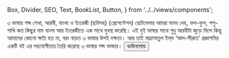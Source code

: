   Box,
  Divider,
  SEO,
  Text,
  BookList,
  Button,
} from '../../views/components';

<SEO pageTitle="৩ ভাষায় শব্দ শেখা, আরবী, বাংলা ও ইংরেজী (ছবিসহ) (প্রেসেন্টেশন)" />
<Box maxWidth={960} margin="0 auto" padding={{ xs: 3, sm: 4 }}>


<Text variant="h2" textAlign="center">
  ৩ ভাষায় শব্দ শেখা, আরবী, বাংলা ও ইংরেজী (ছবিসহ) (প্রেসেন্টেশন)
</Text>
<Divider />

<Text>
  ছোটবেলায় আমরা মানব দেহ, ফল-ফুল, পশু-পাখি কত কিছুর নাম বাংলা আর ইংরেজীতে এক
  সাথে মুখস্থ করেছি। এই দুই ভাষার সাথে শুধু আরবীটা জুড়ে দিলে কিন্তু আমাদের কোনো
  ক্ষতি হত না, বরং বাড়ত ৩ ভাষার উপই দক্ষতা।
</Text>

<Text>
  আর তাই মাদ্রাসাতুল ইল্‌ম ‘আস-সীরাত’ প্রকাশনির একটি বই এর সহযোগীতায় তৈরি করেছে
  ৩ ভাষার শব্দ ভান্ডার।
</Text>

<Box textAlign="center">
  <a
    href="https://drive.google.com/file/d/1bVOurJIRBmKorW0jKQe4Roon1j5ToOFt/view?usp=sharing"
    target="_blank"
    rel="noreferrer noopener"
  >
    <Button variant="primary">ডাউনলোড</Button>
  </a>
</Box>

</Box>

